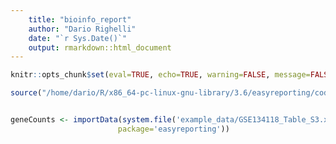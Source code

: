 ```yaml
---
    title: "bioinfo_report"
    author: "Dario Righelli"
    date: "`r Sys.Date()`"
    output: rmarkdown::html_document
---
```


```r
knitr::opts_chunk$set(eval=TRUE, echo=TRUE, warning=FALSE, message=FALSE, include=TRUE, cache=TRUE)
```

```r

source("/home/dario/R/x86_64-pc-linux-gnu-library/3.6/easyreporting/code_example/geneFunctions.R")


geneCounts <- importData(system.file('example_data/GSE134118_Table_S3.xlsx', 
                        package='easyreporting'))

```

